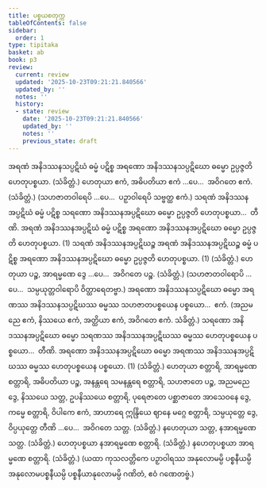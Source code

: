 ```yaml
---
title: ပစ္စယစတုက္က
tableOfContents: false
sidebar:
  order: 1
type: tipitaka
basket: ab
book: p3
review:
  current: review
  updated: '2025-10-23T09:21:21.840566'
  updated_by: ''
  notes: ''
  history:
  - state: review
    date: '2025-10-23T09:21:21.840566'
    updated_by: ''
    notes: ''
    previous_state: draft
---
```



<ReviewStatus review={frontmatter.review} showDetails={true} />

<HypothesisAnnotation frontmatter={frontmatter} />

<DynamicBreadcrumb />

<Division number="69" book="p3" e="ch" v="39" p="464">

<Paragraph number="2755" book="p3">
အရဏံ အနိဒဿနသပ္ပဋိဃံ ဓမ္မံ ပဋိစ္စ အရဏော အနိဒဿနသပ္ပဋိဃော ဓမ္မော ဥပ္ပဇ္ဇတိ ဟေတုပစ္စယာ. (သံခိတ္တံ.)
</Paragraph>

<Paragraph number="2756" book="p3">
ဟေတုယာ ဧကံ, အဓိပတိယာ ဧကံ …ပေ…  အဝိဂတေ ဧကံ. (သံခိတ္တံ.) (သဟဇာတဝါရေပိ …ပေ…  ပဉှာဝါရေပိ သဗ္ဗတ္ထ ဧကံ.)
</Paragraph>

</Division>
<Division number="70" book="p3" e="ch" v="39" p="464">

<Paragraph number="2757" book="p3">
သရဏံ အနိဒဿနအပ္ပဋိဃံ ဓမ္မံ ပဋိစ္စ သရဏော အနိဒဿနအပ္ပဋိဃော ဓမ္မော ဥပ္ပဇ္ဇတိ ဟေတုပစ္စယာ…  တီဏိ.
</Paragraph>

<Paragraph number="2758" book="p3">
အရဏံ အနိဒဿနအပ္ပဋိဃံ ဓမ္မံ ပဋိစ္စ အရဏော အနိဒဿနအပ္ပဋိဃော ဓမ္မော ဥပ္ပဇ္ဇတိ ဟေတုပစ္စယာ. (1)
</Paragraph>

<Paragraph number="2759" book="p3">
သရဏံ အနိဒဿနအပ္ပဋိဃဉ္စ အရဏံ အနိဒဿနအပ္ပဋိဃဉ္စ ဓမ္မံ ပဋိစ္စ အရဏော အနိဒဿနအပ္ပဋိဃော ဓမ္မော ဥပ္ပဇ္ဇတိ ဟေတုပစ္စယာ. (1) (သံခိတ္တံ.)
</Paragraph>

<Paragraph number="2760" book="p3">
ဟေတုယာ ပဉ္စ, အာရမ္မဏေ ဒွေ …ပေ…  အဝိဂတေ ပဉ္စ. (သံခိတ္တံ.) (သဟဇာတဝါရောပိ …ပေ…  သမ္ပယုတ္တဝါရောပိ ဝိတ္ထာရေတဗ္ဗာ.)
</Paragraph>

</Division>
<Division number="71" book="p3" e="ch" v="39" p="465">

<Paragraph number="2761" book="p3">
အရဏော အနိဒဿနသပ္ပဋိဃော ဓမ္မော အရဏဿ အနိဒဿနသပ္ပဋိဃဿ ဓမ္မဿ သဟဇာတပစ္စယေန ပစ္စယော…  ဧကံ. (အညမညေ ဧကံ, နိဿယေ ဧကံ, အတ္ထိယာ ဧကံ, အဝိဂတေ ဧကံ. သံခိတ္တံ.)
</Paragraph>

</Division>
<Division number="72" book="p3" e="ch" v="39" p="465">

<Paragraph number="2762" book="p3">
သရဏော အနိဒဿနအပ္ပဋိဃော ဓမ္မော သရဏဿ အနိဒဿနအပ္ပဋိဃဿ ဓမ္မဿ ဟေတုပစ္စယေန ပစ္စယော…  တီဏိ. အရဏော အနိဒဿနအပ္ပဋိဃော ဓမ္မော အရဏဿ အနိဒဿနအပ္ပဋိဃဿ ဓမ္မဿ ဟေတုပစ္စယေန ပစ္စယော. (1) (သံခိတ္တံ.)
</Paragraph>

</Division>
<Division number="73" book="p3" e="ch" v="39" p="465">

<Paragraph number="2763" book="p3">
ဟေတုယာ စတ္တာရိ, အာရမ္မဏေ စတ္တာရိ, အဓိပတိယာ ပဉ္စ, အနန္တရေ သမနန္တရေ စတ္တာရိ, သဟဇာတေ ပဉ္စ, အညမညေ ဒွေ, နိဿယေ သတ္တ, ဥပနိဿယေ စတ္တာရိ, ပုရေဇာတေ ပစ္ဆာဇာတေ အာသေဝနေ ဒွေ, ကမ္မေ စတ္တာရိ, ဝိပါကေ ဧကံ, အာဟာရေ ဣန္ဒြိယေ ဈာနေ မဂ္ဂေ စတ္တာရိ, သမ္ပယုတ္တေ ဒွေ, ဝိပ္ပယုတ္တေ တီဏိ …ပေ…  အဝိဂတေ သတ္တ. (သံခိတ္တံ.)
</Paragraph>

<Paragraph number="2764" book="p3">
နဟေတုယာ သတ္တ, နအာရမ္မဏေ သတ္တ. (သံခိတ္တံ.)
</Paragraph>

<Paragraph number="2765" book="p3">
ဟေတုပစ္စယာ နအာရမ္မဏေ စတ္တာရိ. (သံခိတ္တံ.)
</Paragraph>

<Paragraph number="2766" book="p3">
နဟေတုပစ္စယာ အာရမ္မဏေ စတ္တာရိ. (သံခိတ္တံ.)
</Paragraph>

<Paragraph number="2767" book="p3">
(ယထာ ကုသလတ္တိကေ ပဉှာဝါရဿ အနုလောမမ္ပိ ပစ္စနီယမ္ပိ အနုလောမပစ္စနီယမ္ပိ ပစ္စနီယာနုလောမမ္ပိ ဂဏိတံ, ဧဝံ ဂဏေတဗ္ဗံ.)
</Paragraph>
</Division>
